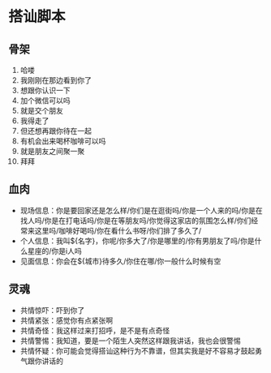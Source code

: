 # 搭讪脚本

## 骨架

1. 哈喽
2. 我刚刚在那边看到你了
3. 想跟你认识一下
4. 加个微信可以吗
5. 就是交个朋友
6. 我得走了
7. 但还想再跟你待在一起
8. 有机会出来喝杯咖啡可以吗
9. 就是朋友之间聚一聚
10. 拜拜

## 血肉

- 现场信息：你是要回家还是怎么样/你们是在逛街吗/你是一个人来的吗/你是在找人吗/你是在打电话吗/你是在等朋友吗/你觉得这家店的氛围怎么样/你们经常来这里吗/咖啡好喝吗/你在看什么书呀/你们排了多久了/
- 个人信息：我叫${名字}，你呢/你多大了/你是哪里的/你有男朋友了吗/你是什么星座的/你是i人吗
- 见面信息：你会在${城市}待多久/你住在哪/你一般什么时候有空

## 灵魂

- 共情惊吓：吓到你了
- 共情紧张：感觉你有点紧张啊
- 共情奇怪：我这样过来打招呼，是不是有点奇怪
- 共情警惕：我知道，要是一个陌生人突然这样跟我讲话，我也会很警惕
- 共情怀疑：你可能会觉得搭讪这种行为不靠谱，但其实我是好不容易才鼓起勇气跟你讲话的
